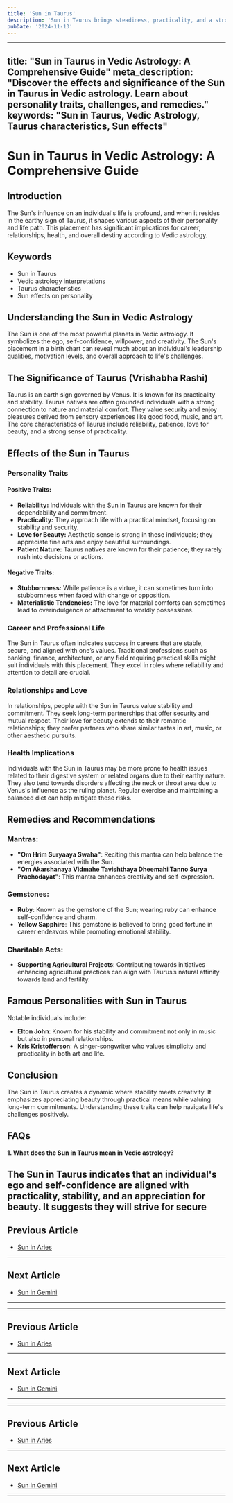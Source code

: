 ```yaml
---
title: 'Sun in Taurus'
description: 'Sun in Taurus brings steadiness, practicality, and a strong appreciation for material comforts. These individuals are patient, reliable, and have a strong determination to achieve their goals. in Vedic Astrology'
pubDate: '2024-11-13'
---
```


---
title: "Sun in Taurus in Vedic Astrology: A Comprehensive Guide"
meta_description: "Discover the effects and significance of the Sun in Taurus in Vedic astrology. Learn about personality traits, challenges, and remedies."
keywords: "Sun in Taurus, Vedic Astrology, Taurus characteristics, Sun effects"
---

# Sun in Taurus in Vedic Astrology: A Comprehensive Guide

## Introduction

The Sun's influence on an individual's life is profound, and when it resides in the earthy sign of Taurus, it shapes various aspects of their personality and life path. This placement has significant implications for career, relationships, health, and overall destiny according to Vedic astrology.

## Keywords

- Sun in Taurus
- Vedic astrology interpretations
- Taurus characteristics
- Sun effects on personality

## Understanding the Sun in Vedic Astrology

The Sun is one of the most powerful planets in Vedic astrology. It symbolizes the ego, self-confidence, willpower, and creativity. The Sun's placement in a birth chart can reveal much about an individual's leadership qualities, motivation levels, and overall approach to life's challenges.

## The Significance of Taurus (Vrishabha Rashi)

Taurus is an earth sign governed by Venus. It is known for its practicality and stability. Taurus natives are often grounded individuals with a strong connection to nature and material comfort. They value security and enjoy pleasures derived from sensory experiences like good food, music, and art. The core characteristics of Taurus include reliability, patience, love for beauty, and a strong sense of practicality.

## Effects of the Sun in Taurus

### Personality Traits

#### Positive Traits:
- **Reliability:** Individuals with the Sun in Taurus are known for their dependability and commitment.
- **Practicality:** They approach life with a practical mindset, focusing on stability and security.
- **Love for Beauty:** Aesthetic sense is strong in these individuals; they appreciate fine arts and enjoy beautiful surroundings.
- **Patient Nature:** Taurus natives are known for their patience; they rarely rush into decisions or actions.

#### Negative Traits:
- **Stubbornness:** While patience is a virtue, it can sometimes turn into stubbornness when faced with change or opposition.
- **Materialistic Tendencies:** The love for material comforts can sometimes lead to overindulgence or attachment to worldly possessions.

### Career and Professional Life

The Sun in Taurus often indicates success in careers that are stable, secure, and aligned with one’s values. Traditional professions such as banking, finance, architecture, or any field requiring practical skills might suit individuals with this placement. They excel in roles where reliability and attention to detail are crucial.

### Relationships and Love

In relationships, people with the Sun in Taurus value stability and commitment. They seek long-term partnerships that offer security and mutual respect. Their love for beauty extends to their romantic relationships; they prefer partners who share similar tastes in art, music, or other aesthetic pursuits.

### Health Implications

Individuals with the Sun in Taurus may be more prone to health issues related to their digestive system or related organs due to their earthy nature. They also tend towards disorders affecting the neck or throat area due to Venus's influence as the ruling planet. Regular exercise and maintaining a balanced diet can help mitigate these risks.

## Remedies and Recommendations

### Mantras:
- **"Om Hrim Suryaaya Swaha"**: Reciting this mantra can help balance the energies associated with the Sun.
- **"Om Akarshanaya Vidmahe Tavishthaya Dheemahi Tanno Surya Prachodayat"**: This mantra enhances creativity and self-expression.

### Gemstones:
- **Ruby**: Known as the gemstone of the Sun; wearing ruby can enhance self-confidence and charm.
- **Yellow Sapphire**: This gemstone is believed to bring good fortune in career endeavors while promoting emotional stability.

### Charitable Acts:
- **Supporting Agricultural Projects**: Contributing towards initiatives enhancing agricultural practices can align with Taurus’s natural affinity towards land and fertility.

## Famous Personalities with Sun in Taurus

Notable individuals include:

- **Elton John**: Known for his stability and commitment not only in music but also in personal relationships.
- **Kris Kristofferson**: A singer-songwriter who values simplicity and practicality in both art and life.

## Conclusion

The Sun in Taurus creates a dynamic where stability meets creativity. It emphasizes appreciating beauty through practical means while valuing long-term commitments. Understanding these traits can help navigate life's challenges positively.

## FAQs

**1. What does the Sun in Taurus mean in Vedic astrology?**

The Sun in Taurus indicates that an individual's ego and self-confidence are aligned with practicality, stability, and an appreciation for beauty. It suggests they will strive for secure
---

## Previous Article
- [Sun in Aries](/blogs-md/0801_Sun_in_Rashi/080101_Sun_in_Aries.mdx)

---

## Next Article
- [Sun in Gemini](/blogs-md/0801_Sun_in_Rashi/080103_Sun_in_Gemini.mdx)

---
---

## Previous Article
- [Sun in Aries](080101_Sun_in_Aries.mdx)

---

## Next Article
- [Sun in Gemini](080103_Sun_in_Gemini.mdx)

---
---

## Previous Article
- [Sun in Aries](080101_Sun_in_Aries.mdx)

---

## Next Article
- [Sun in Gemini](080103_Sun_in_Gemini.mdx)

---
